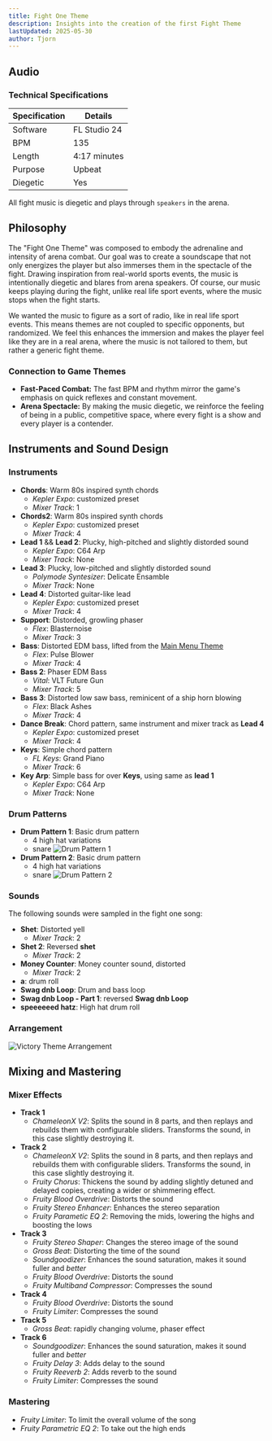 ```yaml
---
title: Fight One Theme
description: Insights into the creation of the first Fight Theme
lastUpdated: 2025-05-30
author: Tjorn
---
```



## Audio

<AudioPlayer
  src="/music/fight-song-one.mp3"
  title="Fight Song One"
  description="Arena battle theme, composed to energize and immerse players in the intensity of combat. This track features fast-paced rhythms, 80s-inspired synths, and distorted leads, all mixed to sound as if they're blasting from arena speakers during a fight."
/>

### Technical Specifications

| Specification | Details      |
| ------------- | ------------ |
| Software      | FL Studio 24 |
| BPM           | 135          |
| Length        | 4:17 minutes |
| Purpose       | Upbeat       |
| Diegetic      | Yes          |

All fight music is diegetic and plays through `speakers` in the arena.

## Philosophy

The "Fight One Theme" was composed to embody the adrenaline and intensity of arena combat. Our goal was to create a soundscape that not only energizes the player but also immerses them in the spectacle of the fight. Drawing inspiration from real-world sports events, the music is intentionally diegetic and blares from arena speakers. Of course, our music keeps playing during the fight, unlike real life sport events, where the music stops when the fight starts.

We wanted the music to figure as a sort of radio, like in real life sport events. This means themes are not coupled to specific opponents, but randomized. We feel this enhances the immersion and makes the player feel like they are in a real arena, where the music is not tailored to them, but rather a generic fight theme.

### Connection to Game Themes

- **Fast-Paced Combat:** The fast BPM and rhythm mirror the game's emphasis on quick reflexes and constant movement.
- **Arena Spectacle:** By making the music diegetic, we reinforce the feeling of being in a public, competitive space, where every fight is a show and every player is a contender.

## Instruments and Sound Design

### Instruments

- **Chords**: Warm 80s inspired synth chords
  - _Kepler Expo_: customized preset
  - _Mixer Track_: 1
- **Chords2**: Warm 80s inspired synth chords
  - _Kepler Expo_: customized preset
  - _Mixer Track_: 4
- **Lead 1** && **Lead 2**: Plucky, high-pitched and slightly distorded sound
  - _Kepler Expo_: C64 Arp
  - _Mixer Track_: None
- **Lead 3**: Plucky, low-pitched and slightly distorded sound
  - _Polymode Syntesizer_: Delicate Ensamble
  - _Mixer Track_: None
- **Lead 4**: Distorted guitar-like lead
  - _Kepler Expo_: customized preset
  - _Mixer Track_: 4
- **Support**: Distorded, growling phaser
  - _Flex_: Blasternoise
  - _Mixer Track_: 3
- **Bass**: Distorted EDM bass, lifted from the [Main Menu Theme](/fowl-play/art/music/main-menu)
  - _Flex_: Pulse Blower
  - _Mixer Track_: 4
- **Bass 2**: Phaser EDM Bass
  - _Vital_: VLT Future Gun
  - _Mixer Track_: 5
- **Bass 3**: Distorted low saw bass, reminicent of a ship horn blowing
  - _Flex_: Black Ashes
  - _Mixer Track_: 4
- **Dance Break**: Chord pattern, same instrument and mixer track as **Lead 4**
  - _Kepler Expo_: customized preset
  - _Mixer Track_: 4
- **Keys**: Simple chord pattern
  - _FL Keys_: Grand Piano
  - _Mixer Track_: 6
- **Key Arp**: Simple bass for over **Keys**, using same as **lead 1**
  - _Kepler Expo_: C64 Arp
  - _Mixer Track_: None

### Drum Patterns

- **Drum Pattern 1**: Basic drum pattern
  - 4 high hat variations
  - snare
    ![Drum Pattern 1](../../../../../assets/fowl-play/art/music/fight-one/drum-pattern-1.png)
- **Drum Pattern 2**: Basic drum pattern
  - 4 high hat variations
  - snare
    ![Drum Pattern 2](../../../../../assets/fowl-play/art/music/fight-one/drum-pattern-2.png)

### Sounds

The following sounds were sampled in the fight one song:

- **Shet**: Distorted yell
  - _Mixer Track_: 2
- **Shet 2**: Reversed **shet**
  - _Mixer Track_: 2
- **Money Counter**: Money counter sound, distorted
  - _Mixer Track_: 2
- **a**: drum roll
- **Swag dnb Loop**: Drum and bass loop
- **Swag dnb Loop - Part 1**: reversed **Swag dnb Loop**
- **speeeeeed hatz**: High hat drum roll

### Arrangement

![Victory Theme Arrangement](../../../../../assets/fowl-play/art/music/fight-one/arrangement.png)

## Mixing and Mastering

### Mixer Effects

- **Track 1**
  - _ChameleonX V2_: Splits the sound in 8 parts, and then replays and rebuilds them with configurable sliders. Transforms the sound, in this case slightly destroying it.
- **Track 2**
  - _ChameleonX V2_: Splits the sound in 8 parts, and then replays and rebuilds them with configurable sliders. Transforms the sound, in this case slightly destroying it.
  - _Fruity Chorus_: Thickens the sound by adding slightly detuned and delayed copies, creating a wider or shimmering effect.
  - _Fruity Blood Overdrive_: Distorts the sound
  - _Fruity Stereo Enhancer_: Enhances the stereo separation
  - _Fruity Parametic EQ 2_: Removing the mids, lowering the highs and boosting the lows
- **Track 3**
  - _Fruity Stereo Shaper_: Changes the stereo image of the sound
  - _Gross Beat_: Distorting the time of the sound
  - _Soundgoodizer_: Enhances the sound saturation, makes it sound fuller and _better_
  - _Fruity Blood Overdrive_: Distorts the sound
  - _Fruity Multiband Compressor_: Compresses the sound
- **Track 4**
  - _Fruity Blood Overdrive_: Distorts the sound
  - _Fruity Limiter_: Compresses the sound
- **Track 5**
  - _Gross Beat_: rapidly changing volume, phaser effect
- **Track 6**
  - _Soundgoodizer_: Enhances the sound saturation, makes it sound fuller and _better_
  - _Fruity Delay 3_: Adds delay to the sound
  - _Fruity Reeverb 2_: Adds reverb to the sound
  - _Fruity Limiter_: Compresses the sound

### Mastering

- _Fruity Limiter_: To limit the overall volume of the song
- _Fruity Parametric EQ 2_: To take out the high ends
